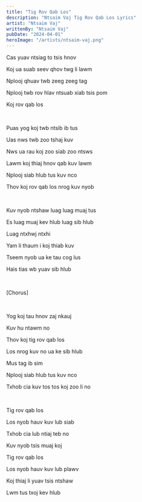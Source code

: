 ```yaml
---
title: "Tig Rov Qab Los"
description: "Ntsaim Vaj Tig Rov Qab Los Lyrics"
artist: "Ntsaim Vaj"
writtenBy: "Ntsaim Vaj"
pubDate: "2024-04-01"
heroImage: "/artists/ntsaim-vaj.png"
---
```


Cas yuav ntsiag to tsis hnov

Koj ua suab seev qhov twg li lawm

Nplooj qhuav twb zeeg zeeg tag

Nplooj twb rov hlav ntsuab xiab tsis pom

Koj rov qab los

<br />

Puas yog koj twb ntsib ib tus

Uas nws twb zoo tshaj kuv

Nws ua rau koj zoo siab zoo ntsws

Lawm koj thiaj hnov qab kuv lawm

Nplooj siab hlub tus kuv nco

Thov koj rov qab los nrog kuv nyob

<br />

Kuv nyob ntshaw luag luag muaj tus

Es luag muaj kev hlub luag sib hlub

Luag ntxhwj ntxhi

Yam li thaum i koj thiab kuv

Tseem nyob ua ke tau cog lus

Hais tias wb yuav sib hlub

<br />

[Chorus]

<br />

Yog koj tau hnov zaj nkauj

Kuv hu ntawm no

Thov koj tig rov qab los

Los nrog kuv no ua ke sib hlub

Mus tag ib sim

Nplooj siab hlub tus kuv nco

Txhob cia kuv tos tos koj zoo li no

<br />

Tig rov qab los

Los nyob hauv kuv lub siab

Txhob cia lub ntiaj teb no

Kuv nyob tsis muaj koj

Tig rov qab los

Los nyob hauv kuv lub plawv

Koj thiaj li yuav tsis ntshaw

Lwm tus txoj kev hlub
